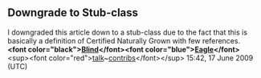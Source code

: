 <article id="19186456" title=Talk:Certified Naturally Grown>
	<talkpage id="19186456" title="Talk:Certified Naturally Grown">
{{WikiProject Agriculture|class=stub|importance=low}}
{{WikiProject Food and drink|class=start |importance=low
}}

== Downgrade to Stub-class ==
I downgraded this article down to a stub-class due to the fact that this is basically a definition of Certified Naturally Grown with few references.  '''&lt;font color=&quot;black&quot;&gt;[[user:BlindEagle|Blind]]&lt;/font&gt;&lt;font color=&quot;blue&quot;&gt;[[user:BlindEagle|Eagle]]&lt;/font&gt;'''&lt;sup&gt;&lt;font color=&quot;red&quot;&gt;[[User talk:BlindEagle|talk]]~[[Special:Contributions/BlindEagle|contribs]]&lt;/font&gt;&lt;/sup&gt; 15:42, 17 June 2009 (UTC)
	</talkpage>
</article>